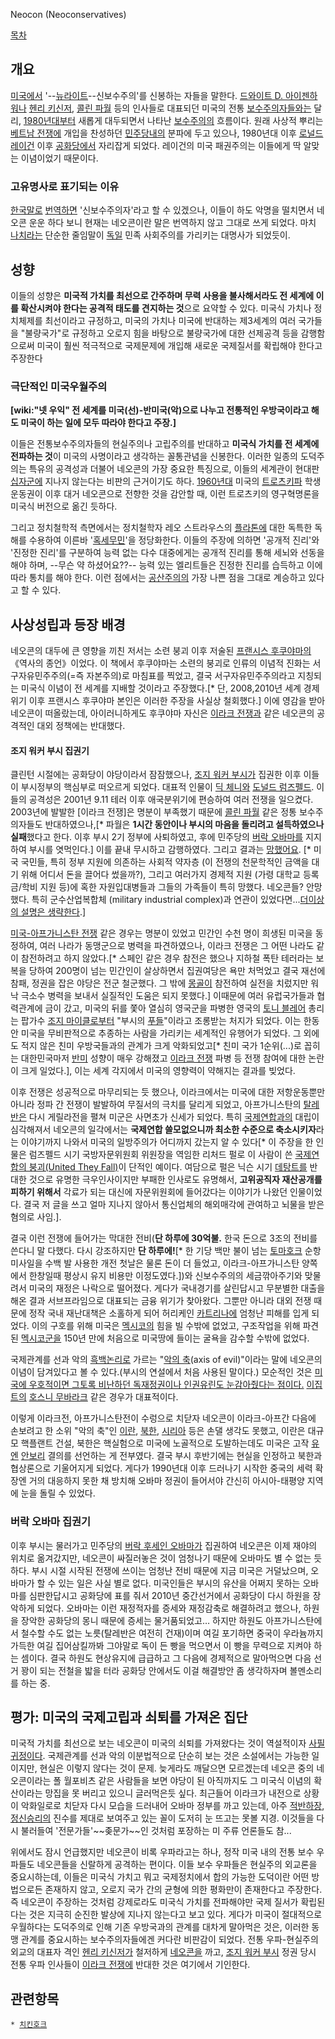 Neocon (Neoconservatives)

[[목차]]
== 개요 ==
[[미국]]에서 '--[[뉴라이트]]--신보수주의'를 신봉하는 자들을 말한다. [[드와이트 D. 아이젠하워]]나 [[헨리 키신저]], [[콜린 파월]] 등의 인사들로 대표되던 미국의 전통 [[보수주의]]자들와는 달리, [[1980년대]]부터 새롭게 대두되면서 나타난 [[보수주의]]의 흐름이다. 원래 사상적 뿌리는 [[베트남 전쟁]]에 개입을 찬성하던 [[민주당]]내의 분파에 두고 있으나, 1980년대 이후 [[로널드 레이건]] 이후 [[공화당]]에서 자리잡게 되었다. 레이건의 미국 패권주의는 이들에게 딱 알맞는 이념이었기 때문이다.
=== 고유명사로 표기되는 이유 ===
[[한국말]]로 [[번역]]하면 '신보수주의자'라고 할 수 있겠으나, 이들이 하도 악명을 떨치면서 네오콘 운운 하다 보니 현재는 네오콘이란 말은 번역하지 않고 그대로 쓰게 되었다. 마치 [[나치]]라는 단순한 줄임말이 [[독일]] 민족 사회주의를 가리키는 대명사가 되었듯이.

== 성향 ==
이들의 성향은 '''미국적 가치를 최선으로 간주하며 무력 사용을 불사해서라도 전 세계에 이를 확산시켜야 한다는 공격적 태도를 견지하는 것'''으로 요약할 수 있다. 미국식 가치나 정치체제를 최선이라고 규정하고, 미국의 가치나 미국에 반대하는 제3세계의 여러 국가들을 "불량국가"로 규정하고 오로지 힘을 바탕으로 불량국가에 대한 선제공격 등을 감행함으로써 미국이 훨씬 적극적으로 국제문제에 개입해 새로운 국제질서를 확립해야 한다고 주장한다
=== 극단적인 미국우월주의 ===
'''[wiki:"넷 우익" 전 세계를 미국(선)-반미국(악)으로 나누고 전통적인 우방국이라고 해도 미국이 하는 일에 모두 따라야 한다고 주장.]'''

이들은 전통보수주의자들의 현실주의나 고립주의를 반대하고 '''미국식 가치를 전 세계에 전파하는 것'''이 미국의 사명이라고 생각하는 꼴통관념을 신봉한다. 이러한 일종의 도덕주의는 특유의 공격성과 더불어 네오콘의 가장 중요한 특징으로, 이들의 세계관이 현대판 [[십자군]]에 지나지 않는다는 비판의 근거이기도 하다. [[1960년대]] 미국의 [[트로츠키]]파 학생운동권이 이후 대거 네오콘으로 전향한 것을 감안할 때, 이런 트로츠키의 영구혁명론을 미국식 버전으로 옮긴 듯하다.

그리고 정치철학적 측면에서는 정치철학자 레오 스트라우스의 [[플라톤]]에 대한 독특한 독해를 수용하여 이른바 '[[혹세무민]]'을 정당화한다. 이들의 주장에 의하면 '공개적 진리'와 '진정한 진리'를 구분하여 능력 없는 다수 대중에게는 공개적 진리를 통해 세뇌와 선동을 해야 하며, --무슨 약 하셨어요??-- 능력 있는 엘리트들은 진정한 진리를 습득하고 이에 따라 통치를 해야 한다. 이런 점에서는 [[공산주의]]의 가장 나쁜 점을 그대로 계승하고 있다고 할 수 있다.

== 사상성립과 등장 배경 ==
네오콘의 대두에 큰 영향을 끼친 저서는 소련 붕괴 이후 저술된 [[프랜시스 후쿠야마]]의 《역사의 종언》이었다. 이 책에서 후쿠야마는 소련의 붕괴로 인류의 이념적 진화는 서구자유민주주의(=즉 자본주의)로 마침표를 찍었고, 결국 서구자유민주주의라고 지칭되는 미국식 이념이 전 세계를 지배할 것이라고 주장했다.[* 단, 2008,2010년 세계 경제위기 이후 프랜시스 후쿠야마 본인은 이러한 주장을 사실상 철회했다.] 이에 영감을 받아 네오콘이 떠올랐는데, 아이러니하게도 후쿠야마 자신은 [[이라크 전쟁]]과 같은 네오콘의 공격적인 대외 정책에는 반대했다. 
==== 조지 워커 부시 집권기 ====
클린턴 시절에는 공화당이 야당이라서 잠잠했으나, [[조지 워커 부시]]가 집권한 이후 이들이 부시정부의 핵심부로 떠오르게 되었다. 대표적 인물이 [[딕 체니]]와 [[도널드 럼즈펠드]]. 이들의 공격성은 2001년 9.11 테러 이후 애국분위기에 편승하여 여러 전쟁을 일으켰다. 2003년에 발발한 [이라크 전쟁]은 명분이 부족했기 때문에 [[콜린 파월]] 같은 정통 보수주의자들도 반대하였으나,[* 파월은 '''1시간 동안이나 부시의 마음을 돌리려고 설득하였으나 실패'''했다고 한다. 이후 부시 2기 정부에 사퇴하였고, 후에 민주당의 [[버락 오바마]]를 지지하여 부시를 엿먹인다.] 이를 끝내 무시하고 감행하였다. 그리고 결과는 [[망했어요]]. [* 미국 국민들, 특히 정부 지원에 의존하는 사회적 약자층 (이 전쟁의 천문학적인 금액을 대기 위해 어디서 돈을 끌어다 썼을까?), 그리고 여러가지 경제적 지원 (가령 대학교 등록금/학비 지원 등)에 혹한 자원입대병들과 그들의 가족들이 특히 망했다. 네오콘들? 안망했다. 특히 군수산업복합체 (military industrial complex)과 연관이 있었다면...[[더이상의 설명은 생략한다]].]

[[미국-아프가니스탄 전쟁]] 같은 경우는 명분이 있었고 민간인 수천 명이 희생된 미국을 동정하여, 여러 나라가 동맹군으로 병력을 파견하였으나, 이라크 전쟁은 그 어떤 나라도 같이 참전하려고 하지 않았다.[* 스페인 같은 경우 참전은 했으나 지하철 폭탄 테러라는 보복을 당하여 200명이 넘는 민간인이 살상하면서 집권여당은 욕만 처먹었고 결국 재선에 참패, 정권을 잡은 야당은 전군 철군했다. 그 밖에 [[몽골]]이 참전하여 실전을 치렀지만 워낙 극소수 병력을 보내서 실질적인 도움은 되지 못했다.] 이때문에 여러 유럽국가들과 협력관계에 금이 갔고, 미국의 뒤를 쫓아 열심히 영국군을 파병한 영국의 [[토니 블레어]] 총리는 팝가수 [[조지 마이클]]로부터 "부시의 [[푸들]]"이라고 조롱받는 처지가 되었다. 이는 한동안 미국을 무비판적으로 추종하는 사람을 가리키는 세계적인 유행어가 되었다. 그 외에도 적지 않은 친미 우방국들과의 관계가 크게 악화되었고[* 친미 국가 1순위(...)로 꼽히는 대한민국마저 [[반미]] 성향이 매우 강해졌고 [[이라크 전쟁]] 파병 등 전쟁 참여에 대한 논란이 크게 일었다.], 이는 세계 각지에서 미국의 영향력이 약해지는 결과를 빚었다. 

이후 전쟁은 성공적으로 마무리되는 듯 했으나, 이라크에서는 미국에 대한 저항운동뿐만 아니라 정파 간 전쟁이 발발하여 무질서의 극치를 달리게 되었고, 아프가니스탄의 [[탈레반]]은 다시 게릴라전을 펼쳐 미군은 사면초가 신세가 되었다. 특히 [[국제연합]]과의 대립이 심각해져서 네오콘의 일각에서는 '''국제연합 쓸모없으니까 최소한 수준으로 축소시키자'''라는 이야기까지 나와서 미국의 일방주의가 어디까지 갔는지 알 수 있다[* 이 주장을 한 인물은 럼즈펠드 시기 국방자문위원회 위원장을 역임한 리처드 펄로 이 사람이 쓴 [http://www.aei.org/article/foreign-and-defense-policy/regional/middle-east-and-north-africa/united-they-fall/ 국제연합의 붕괴(United They Fall)]이 단적인 예이다. 여담으로 펄은 닉슨 시기 [[데탕트]]를 반대한 것으로 유명한 극우인사이지만 부패한 인사로도 유명해서, '''고위공직자 재산공개를 피하기 위해서''' 각료가 되는 대신에 자문위원회에 들어갔다는 이야기가 나왔던 인물이었다. 결국 저 글을 쓰고 얼마 지나지 않아서 통신업체의 해외매각에 관여하고 뇌물을 받은 혐의로 사임.]. 

결국 이런 전쟁에 들어가는 막대한 전비('''단 하루에 30억불.''' 한국 돈으로 3조의 전비를 쓴다니 말 다했다. 다시 강조하지만 '''단 하루에!'''[*  한 기당 백만 불이 넘는 [[토마호크]] 순항 미사일을 수백 발 사용한 개전 첫날은 물론 돈이 더 들었고, 이라크-아프가니스탄 양쪽에서 한창일때 평상시 유지 비용만 이정도였다.])와 신보수주의의 세금깎아주기와 맞물려서 미국의 재정은 나락으로 떨어졌다. 게다가 국내경기를 살린답시고 무분별한 대출을 해온 결과 서브프라임으로 대표되는 금융 위기가 찾아왔다. 그뿐만 아니라 대외 전쟁 때문에 정작 국내 재난대책은 소홀하게 되어 허리케인 [[카트리나]]에 엄청난 피해를 입게 되었다. 이의 구호를 위해 미국은 [[멕시코]]의 힘을 빌 수밖에 없었고, 구조작업을 위해 파견된 [[멕시코군]]을 150년 만에 처음으로 미국땅에 들이는 굴욕을 감수할 수밖에 없었다.

국제관계를 선과 악의 [[흑백논리]]로 가르는 "[[악의 축]](axis of evil)"이라는 말에 네오콘의 이념이 담겨있다고 볼 수 있다.(부시의 연설에서 처음 사용된 말이다.) 모순적인 것은 [[그 개새끼는 우리 개새끼|미국에 우호적이면 그토록 비난하던 독재정권이나 인권유린도 눈감아줬다는 점이다.]] [[이집트]]의 [[호스니 무바라크]] 같은 경우가 대표적이다. 

이렇게 이라크전, 아프가니스탄전이 수렁으로 치닫자 네오콘이 이라크-아프간 다음에 손보려고 한 소위 "악의 축"인 [[이란]], [[북한]], [[시리아]] 등은 손댈 생각도 못했고, 이란은 대규모 핵플랜트 건설, 북한은 핵실험으로 미국에 노골적으로 도발하는데도 미국은 고작 [[유엔]] [[안보리]] 결의를 선언하는 게 전부였다. 결국 부시 후반기에는 현실을 인정하고 북한과 협상론으로 기울어지게 되었다. 게다가 1990년대 이후 드러나기 시작한 중국의 세력 확장엔 거의 대응하지 못한 채 방치해 오바마 정권이 들어서야 간신히 아시아-태평양 지역에 눈을 돌릴 수 있었다.
=== 버락 오바마 집권기 ===
이후 부시는 물러가고 민주당의 [[버락 후세인 오바마]]가 집권하여 네오콘은 이제 재야의 위치로 옮겨갔지만, 네오콘이 싸질러놓은 것이 엄청나기 때문에 오바마도 별 수 없는 듯하다. 부시 시절 시작된 전쟁에 쓰이는 엄청난 전비 때문에 지금 미국은 거덜났으며, 오바마가 할 수 있는 일은 사실 별로 없다. 미국인들은 부시의 유산을 어쩌지 못하는 오바마를 심판한답시고 공화당에 표를 줘서 2010년 중간선거에서 공화당이 다시 하원을 장악하게 되었다. 오바마는 이런 재정적자를 증세와 재정감축로 해결하려고 했으나, 하원을 장악한 공화당의 몽니 때문에 증세는 물거품되었고… 하지만 하원도 아프가니스탄에서 철수할 수도 없는 노릇(탈레반은 여전히 건재)이며 여길 포기하면 중국이 우라늄까지 가득한 여길 집어삼킬까봐 그야말로 독이 든 빵을 먹으면서 이 빵을 무력으로 지켜야 하는 셈이다. 결국 하원도 현상유지에 급급하고 그 다음에 경제적으로 말아먹으면 다음 선거 꽝이 되는 전철을 밟을 터라 공화당 안에서도 이걸 해결방안 좀 생각하자며 볼멘소리를 하는 중.

== 평가: 미국의 국제고립과 쇠퇴를 가져온 집단 ==
미국적 가치를 최선으로 보는 네오콘이 미국의 쇠퇴를 가져왔다는 것이 역설적이자 [[사필귀정]]이다. 국제관계를 선과 악의 이분법적으로 단순히 보는 것은 소설에서는 가능한 일이지만, 현실은 이렇지 않다는 것이 문제. 늦게라도 깨달으면 모르겠는데 네오콘 중의 네오콘이라는 폴 월포비츠 같은 사람들을 보면 야당이 된 아직까지도 그 미국식 이념의 확산이라는 망집을 못 버리고 있으니 글러먹은듯 싶다. 최근들어 이라크가 내전으로 상황이 악화일로로 치닫자 다시 모습을 드러내어 오바마 정부를 까고 있는데, 아주 [[적반하장]], [[정신승리]]의 진수를 제대로 보여주고 있는 꼴이 도저히 눈 뜨고는 못볼 지경. 이것들을 다시 불러들여 '전문가들'~~좆문가~~인 것처럼 포장하는 미 주류 언론들도 참...

위에서도 잠시 언급했지만 네오콘이 비록 우파라고는 하나, 정작 미국 내의 전통 보수 우파들도 네오콘들을 신랄하게 공격하는 편이다. 이들 보수 우파들은 현실주의 외교론을 중요시하는데, 이들은 미국식 가치고 뭐고 국제정치에서 합의 가능한 도덕이란 어떤 방법으로든 존재하지 않고, 오로지 국가 간의 균형에 의한 평화만이 존재한다고 주장한다. 즉 네오콘이 주장하는 것처럼 강제로라도 미국식 가치를 전파해야만 국제 질서가 확립된다는 것은 지극히 순진한 발상에 지나지 않는다고 보고 있다. 게다가 미국이 절대적으로 우월하다는 도덕주의로 인해 기존 우방국과의 관계를 대차게 말아먹은 것은, 이러한 동맹 관계를 중요시하는 보수주의자들에겐 커다란 비판감이 되었다. 전통 우파-현실주의 외교의 대표자 격인 [[헨리 키신저]]가 철저하게 [[네오콘]]을 까고, [[조지 워커 부시]] 정권 당시 전통 우파 인사들이 [[이라크 전쟁]]에 반대한 것은 여기에서 기인한다.
== 관련항목 ==
 * [[치킨호크]]
